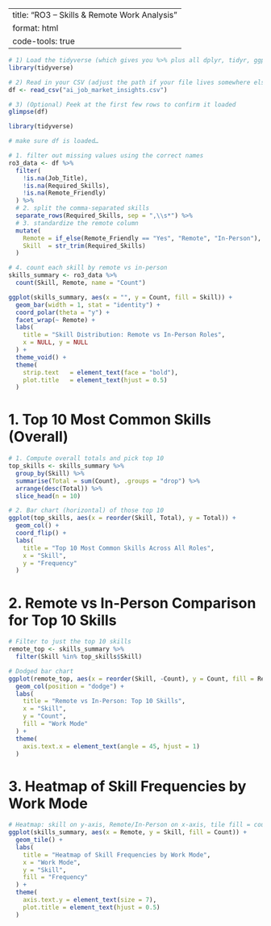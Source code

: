 
---
title: "RO3 – Skills & Remote Work Analysis"
format: html
code-tools: true
---



```r
# 1) Load the tidyverse (which gives you %>% plus all dplyr, tidyr, ggplot2, etc.)
library(tidyverse)

# 2) Read in your CSV (adjust the path if your file lives somewhere else)
df <- read_csv("ai_job_market_insights.csv")

# 3) (Optional) Peek at the first few rows to confirm it loaded
glimpse(df)

```

```r

library(tidyverse)

# make sure df is loaded…

# 1. filter out missing values using the correct names
ro3_data <- df %>%
  filter(
    !is.na(Job_Title),
    !is.na(Required_Skills),
    !is.na(Remote_Friendly)
  ) %>%
  # 2. split the comma-separated skills
  separate_rows(Required_Skills, sep = ",\\s*") %>%
  # 3. standardize the remote column
  mutate(
    Remote = if_else(Remote_Friendly == "Yes", "Remote", "In-Person"),
    Skill  = str_trim(Required_Skills)
  )

# 4. count each skill by remote vs in-person
skills_summary <- ro3_data %>%
  count(Skill, Remote, name = "Count")

```


```r
ggplot(skills_summary, aes(x = "", y = Count, fill = Skill)) +
  geom_bar(width = 1, stat = "identity") +
  coord_polar(theta = "y") +
  facet_wrap(~ Remote) +
  labs(
    title = "Skill Distribution: Remote vs In-Person Roles",
    x = NULL, y = NULL
  ) +
  theme_void() +
  theme(
    strip.text   = element_text(face = "bold"),
    plot.title   = element_text(hjust = 0.5)
  )
```



# 1. Top 10 Most Common Skills (Overall)

```r

# 1. Compute overall totals and pick top 10
top_skills <- skills_summary %>%
  group_by(Skill) %>%
  summarise(Total = sum(Count), .groups = "drop") %>%
  arrange(desc(Total)) %>%
  slice_head(n = 10)

# 2. Bar chart (horizontal) of those top 10
ggplot(top_skills, aes(x = reorder(Skill, Total), y = Total)) +
  geom_col() +
  coord_flip() +
  labs(
    title = "Top 10 Most Common Skills Across All Roles",
    x = "Skill",
    y = "Frequency"
  )

```

# 2. Remote vs In-Person Comparison for Top 10 Skills


```r
# Filter to just the top 10 skills
remote_top <- skills_summary %>%
  filter(Skill %in% top_skills$Skill)

# Dodged bar chart
ggplot(remote_top, aes(x = reorder(Skill, -Count), y = Count, fill = Remote)) +
  geom_col(position = "dodge") +
  labs(
    title = "Remote vs In-Person: Top 10 Skills",
    x = "Skill",
    y = "Count",
    fill = "Work Mode"
  ) +
  theme(
    axis.text.x = element_text(angle = 45, hjust = 1)
  )

```



# 3. Heatmap of Skill Frequencies by Work Mode
```r
# Heatmap: skill on y-axis, Remote/In-Person on x-axis, tile fill = count
ggplot(skills_summary, aes(x = Remote, y = Skill, fill = Count)) +
  geom_tile() +
  labs(
    title = "Heatmap of Skill Frequencies by Work Mode",
    x = "Work Mode",
    y = "Skill",
    fill = "Frequency"
  ) +
  theme(
    axis.text.y = element_text(size = 7),
    plot.title = element_text(hjust = 0.5)
  )
``` 

